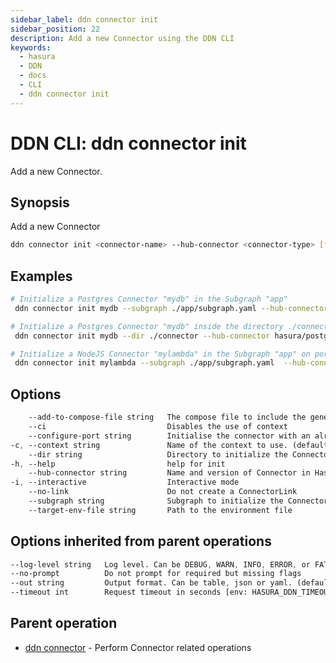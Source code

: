 ```yaml
---
sidebar_label: ddn connector init
sidebar_position: 22
description: Add a new Connector using the DDN CLI
keywords:
  - hasura
  - DDN
  - docs
  - CLI
  - ddn connector init
---
```


# DDN CLI: ddn connector init

Add a new Connector.

## Synopsis

Add a new Connector

```bash
ddn connector init <connector-name> --hub-connector <connector-type> [flags]
```

## Examples

```bash
# Initialize a Postgres Connector "mydb" in the Subgraph "app"
 ddn connector init mydb --subgraph ./app/subgraph.yaml --hub-connector hasura/postgres

# Initialize a Postgres Connector "mydb" inside the directory ./connector
 ddn connector init mydb --dir ./connector --hub-connector hasura/postgres

# Initialize a NodeJS Connector "mylambda" in the Subgraph "app" on port 8765
 ddn connector init mylambda --subgraph ./app/subgraph.yaml  --hub-connector hasura/nodejs --configure-port 8765 
```

## Options

```sass
    --add-to-compose-file string   The compose file to include the generated connector compose file
    --ci                           Disables the use of context
    --configure-port string        Initialise the connector with an already configured port
-c, --context string               Name of the context to use. (default <current_context>)
    --dir string                   Directory to initialize the Connector
-h, --help                         help for init
    --hub-connector string         Name and version of Connector in Hasura Connector Hub. ref: https://hasura.io/connectors
-i, --interactive                  Interactive mode
    --no-link                      Do not create a ConnectorLink
    --subgraph string              Subgraph to initialize the Connector in
    --target-env-file string       Path to the environment file
```

## Options inherited from parent operations

```sass
--log-level string   Log level. Can be DEBUG, WARN, INFO, ERROR, or FATAL. (default "INFO")
--no-prompt          Do not prompt for required but missing flags
--out string         Output format. Can be table, json or yaml. (default "table")
--timeout int        Request timeout in seconds [env: HASURA_DDN_TIMEOUT] (default 100)
```

## Parent operation

- [ddn connector](/cli/commands/ddn_connector) - Perform Connector related operations
